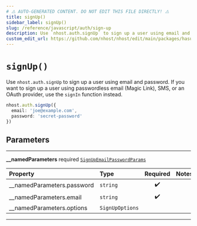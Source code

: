 ```yaml
---
# ⚠️ AUTO-GENERATED CONTENT. DO NOT EDIT THIS FILE DIRECTLY! ⚠️
title: signUp()
sidebar_label: signUp()
slug: /reference/javascript/auth/sign-up
description: Use `nhost.auth.signUp` to sign up a user using email and password. If you want to sign up a user using passwordless email (Magic Link), SMS, or an OAuth provider, use the `signIn` function instead.
custom_edit_url: https://github.com/nhost/nhost/edit/main/packages/hasura-auth-js/src/hasura-auth-client.ts#L102
---
```


# `signUp()`

Use `nhost.auth.signUp` to sign up a user using email and password. If you want to sign up a user using passwordless email (Magic Link), SMS, or an OAuth provider, use the `signIn` function instead.

```ts
nhost.auth.signUp({
  email: 'joe@example.com',
  password: 'secret-password'
})
```

## Parameters

---

**<span className="parameter-name">\_\_namedParameters</span>** <span className="optional-status">required</span> [`SignUpEmailPasswordParams`](/reference/docgen/javascript/auth/types/sign-up-email-password-params)

| Property                                                                                                 | Type            | Required | Notes |
| :------------------------------------------------------------------------------------------------------- | :-------------- | :------: | :---- |
| <span className="parameter-name"><span className="light-grey">\_\_namedParameters.</span>password</span> | `string`        |    ✔️    |       |
| <span className="parameter-name"><span className="light-grey">\_\_namedParameters.</span>email</span>    | `string`        |    ✔️    |       |
| <span className="parameter-name"><span className="light-grey">\_\_namedParameters.</span>options</span>  | `SignUpOptions` |          |       |

---
